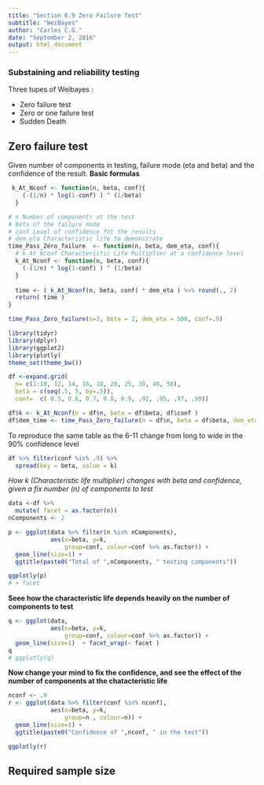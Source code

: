 ```yaml
---
title: "Section 6.9 Zero Failure Test"
subtitle: "WeiBayes"
author: "Carles C.G."
date: "September 2, 2016"
output: html_document
---
```


### Substaining and reliability testing
Three tupes of Weibayes :  

- Zero failure test  
- Zero or one failure test
- Sudden Death


## Zero failure test
Given number of components in testing, failure mode (eta and beta) and the confidence of the result. 
**Basic formulas**
```r
 k_At_Nconf <- function(n, beta, conf){
    (-(1/n) * log(1-conf) ) ^ (1/beta) 
  }

# n Number of components at the test
# Beta of the failure mode
# conf Level of confidence fot the results
# dem_eta Characteristic life to demonstrate
time_Pass_Zero_failure  <- function(n, beta, dem_eta, conf){
  # k_At_Nconf Characteristic Life Multiplier at a confidence level
  k_At_Nconf <- function(n, beta, conf){
    (-(1/n) * log(1-conf) ) ^ (1/beta) 
  }
  
  time <- ( k_At_Nconf(n, beta, conf) * dem_eta ) %>% round(., 2)
  return( time ) 
}

time_Pass_Zero_failure(n=3, beta = 2, dem_eta = 500, conf=.9)
```


```r
library(tidyr)
library(dplyr)
library(ggplot2)
library(plotly)
theme_set(theme_bw())
```

```r
df <-expand.grid(
  n= c(1:10, 12, 14, 16, 18, 20, 25, 30, 40, 50),
  beta = c(seq(.5, 5, by=.5)), 
  conf=  c( 0.5, 0.6, 0.7, 0.8, 0.9, .92, .95, .97, .99))

df$k <- k_At_Nconf(n = df$n, beta = df$beta, df$conf )
df$dem_time <- time_Pass_Zero_failure(n = df$n, beta = df$beta, dem_eta = 500, df$conf) 

```
To reproduce the same table as the 6-11 change from long to wide in the 90% confidence level
```r
df %>% filter(conf %in% .9) %>% 
  spread(key = beta, value = k)


```



*How k (Characteristic life multiplier)  changes with beta and confidence, given a fix number (n) of components to test*

```r
data <-df %>% 
  mutate( facet = as.factor(n)) 
nComponents <- 2

p <- ggplot(data %>% filter(n %in% nComponents), 
            aes(x=beta, y=k, 
                group=conf, colour=conf %>% as.factor)) + 
  geom_line(size=1) +
  ggtitle(paste0("Total of ",nComponents, " testing components"))

ggplotly(p)
# + facet

```

**Seee how the characteristic life depends heavily on the number of components to test**
```r
q <- ggplot(data, 
            aes(x=beta, y=k, 
                group=conf, colour=conf %>% as.factor)) + 
  geom_line(size=1)  + facet_wrap(~ facet )
q
# ggplotly(q)
```


**Now change your mind to fix the confidence, and see the effect of the number of components at the chatacteristic life**
```r
nconf <- .9
r <- ggplot(data %>% filter(conf %in% nconf), 
            aes(x=beta, y=k, 
                group=n , colour=n)) + 
  geom_line(size=1) +
  ggtitle(paste0("Confidence of ",nconf, " in the test"))

ggplotly(r)


```



## Required sample size 